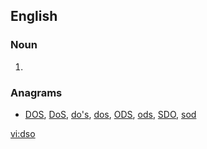 ==English==

===Noun===
{{en-noun}}

# {{alternative spelling of|dzo|lang=en}}

===Anagrams===
* [[DOS#English|DOS]], [[DoS#English|DoS]], [[do's#English|do's]], [[dos#English|dos]], [[ODS#English|ODS]], [[ods#English|ods]], [[SDO#English|SDO]], [[sod#English|sod]]

[[vi:dso]]